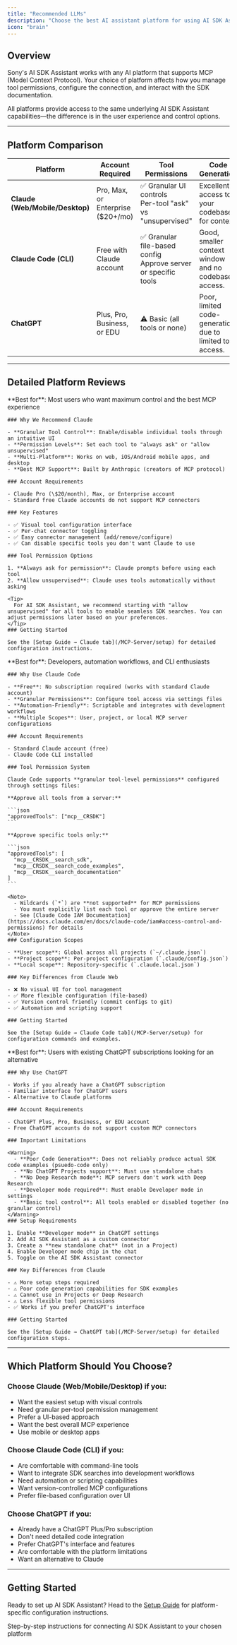 ```yaml
---
title: "Recommended LLMs"
description: "Choose the best AI assistant platform for using AI SDK Assistant"
icon: "brain"
---
```


## Overview

Sony's AI SDK Assistant works with any AI platform that supports MCP (Model Context Protocol). Your choice of platform affects how you manage tool permissions, configure the connection, and interact with the SDK documentation.

All platforms provide access to the same underlying AI SDK Assistant capabilities—the difference is in the user experience and control options.

---

## Platform Comparison

| Platform                        | Account Required                   | Tool Permissions                                                   | Code Generation                                           | Setup                 | Best For                         |
| ------------------------------- | ---------------------------------- | ------------------------------------------------------------------ | --------------------------------------------------------- | --------------------- | -------------------------------- |
| **Claude (Web/Mobile/Desktop)** | Pro, Max, or Enterprise (\$20+/mo) | ✅ Granular UI controls<br />Per-tool "ask" vs "unsupervised"       | Excellent, access to your codebase for context.           | Easy (UI-based)       | Most users, maximum control      |
| **Claude Code (CLI)**           | Free with Claude account           | ✅ Granular file-based config<br />Approve server or specific tools | Good, smaller context window and no codebase access.      | Medium (config files) | Developers, automation workflows |
| **ChatGPT**                     | Plus, Pro, Business, or EDU        | ⚠️ Basic (all tools or none)                                       | Poor, limited code-generation due to limited tool access. | Easy (UI-based)       | Existing ChatGPT subscribers     |

---

## Detailed Platform Reviews

<AccordionGroup>
  <Accordion title="Claude (Web, Mobile, Desktop) - Recommended" icon="star">
    **Best for**: Most users who want maximum control and the best MCP experience

    ### Why We Recommend Claude

    - **Granular Tool Control**: Enable/disable individual tools through an intuitive UI
    - **Permission Levels**: Set each tool to "always ask" or "allow unsupervised"
    - **Multi-Platform**: Works on web, iOS/Android mobile apps, and desktop
    - **Best MCP Support**: Built by Anthropic (creators of MCP protocol)

    ### Account Requirements

    - Claude Pro (\$20/month), Max, or Enterprise account
    - Standard free Claude accounts do not support MCP connectors

    ### Key Features

    - ✅ Visual tool configuration interface
    - ✅ Per-chat connector toggling
    - ✅ Easy connector management (add/remove/configure)
    - ✅ Can disable specific tools you don't want Claude to use

    ### Tool Permission Options

    1. **Always ask for permission**: Claude prompts before using each tool
    2. **Allow unsupervised**: Claude uses tools automatically without asking

    <Tip>
      For AI SDK Assistant, we recommend starting with "allow unsupervised" for all tools to enable seamless SDK searches. You can adjust permissions later based on your preferences.
    </Tip>
    ### Getting Started

    See the [Setup Guide → Claude tab](/MCP-Server/setup) for detailed configuration instructions.
  </Accordion>
  <Accordion title="Claude Code (CLI) - Recommended for Developers" icon="terminal">
    **Best for**: Developers, automation workflows, and CLI enthusiasts

    ### Why Use Claude Code

    - **Free**: No subscription required (works with standard Claude account)
    - **Granular Permissions**: Configure tool access via settings files
    - **Automation-Friendly**: Scriptable and integrates with development workflows
    - **Multiple Scopes**: User, project, or local MCP server configurations

    ### Account Requirements

    - Standard Claude account (free)
    - Claude Code CLI installed

    ### Tool Permission System

    Claude Code supports **granular tool-level permissions** configured through settings files:

    **Approve all tools from a server:**

    ```json
    "approvedTools": ["mcp__CRSDK"]
    ```

    **Approve specific tools only:**

    ```json
    "approvedTools": [
      "mcp__CRSDK__search_sdk",
      "mcp__CRSDK__search_code_examples",
      "mcp__CRSDK__search_documentation"
    ]
    ```

    <Note>
      - Wildcards (`*`) are **not supported** for MCP permissions
      - You must explicitly list each tool or approve the entire server
      - See [Claude Code IAM Documentation](https://docs.claude.com/en/docs/claude-code/iam#access-control-and-permissions) for details
    </Note>
    ### Configuration Scopes

    - **User scope**: Global across all projects (`~/.claude.json`)
    - **Project scope**: Per-project configuration (`.claude/config.json`)
    - **Local scope**: Repository-specific (`.claude.local.json`)

    ### Key Differences from Claude Web

    - ❌ No visual UI for tool management
    - ✅ More flexible configuration (file-based)
    - ✅ Version control friendly (commit configs to git)
    - ✅ Automation and scripting support

    ### Getting Started

    See the [Setup Guide → Claude Code tab](/MCP-Server/setup) for configuration commands and examples.
  </Accordion>
  <Accordion title="ChatGPT - Alternative Option" icon="message">
    **Best for**: Users with existing ChatGPT subscriptions looking for an alternative

    ### Why Use ChatGPT

    - Works if you already have a ChatGPT subscription
    - Familiar interface for ChatGPT users
    - Alternative to Claude platforms

    ### Account Requirements

    - ChatGPT Plus, Pro, Business, or EDU account
    - Free ChatGPT accounts do not support custom MCP connectors

    ### Important Limitations

    <Warning>
      - **Poor Code Generation**: Does not reliably produce actual SDK code examples (psuedo-code only)
      - **No ChatGPT Projects support**: Must use standalone chats
      - **No Deep Research mode**: MCP servers don't work with Deep Research
      - **Developer mode required**: Must enable Developer mode in settings
      - **Basic tool control**: All tools enabled or disabled together (no granular control)
    </Warning>
    ### Setup Requirements

    1. Enable **Developer mode** in ChatGPT settings
    2. Add AI SDK Assistant as a custom connector
    3. Create a **new standalone chat** (not in a Project)
    4. Enable Developer mode chip in the chat
    5. Toggle on the AI SDK Assistant connector

    ### Key Differences from Claude

    - ⚠️ More setup steps required
    - ⚠️ Poor code generation capabilities for SDK examples
    - ⚠️ Cannot use in Projects or Deep Research
    - ⚠️ Less flexible tool permissions
    - ✅ Works if you prefer ChatGPT's interface

    ### Getting Started

    See the [Setup Guide → ChatGPT tab](/MCP-Server/setup) for detailed configuration steps.
  </Accordion>
</AccordionGroup>

---

## Which Platform Should You Choose?

### Choose **Claude (Web/Mobile/Desktop)** if you:

- Want the easiest setup with visual controls
- Need granular per-tool permission management
- Prefer a UI-based approach
- Want the best overall MCP experience
- Use mobile or desktop apps

### Choose **Claude Code (CLI)** if you:

- Are comfortable with command-line tools
- Want to integrate SDK searches into development workflows
- Need automation or scripting capabilities
- Want version-controlled MCP configurations
- Prefer file-based configuration over UI

### Choose **ChatGPT** if you:

- Already have a ChatGPT Plus/Pro subscription
- Don't need detailed code integration
- Prefer ChatGPT's interface and features
- Are comfortable with the platform limitations
- Want an alternative to Claude

---

## Getting Started

Ready to set up AI SDK Assistant? Head to the [Setup Guide](/MCP-Server/setup) for platform-specific configuration instructions.

<Card title="Setup Guide" icon="rocket" href="/MCP-Server/setup">
  Step-by-step instructions for connecting AI SDK Assistant to your chosen platform
</Card>